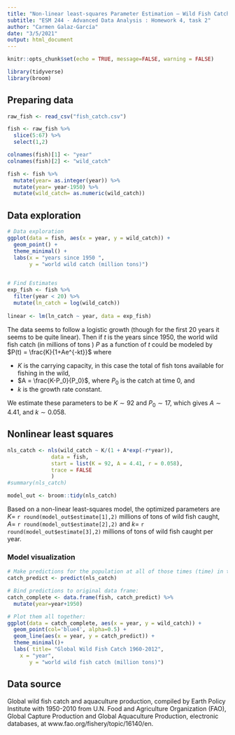 ```yaml
---
title: "Non-linear least-squares Parameter Estimation – Wild Fish Catch"
subtitle: "ESM 244 - Advanced Data Analysis : Homework 4, task 2"
author: "Carmen Galaz-García"
date: "3/5/2021"
output: html_document
---
```



```r
knitr::opts_chunk$set(echo = TRUE, message=FALSE, warning = FALSE)

library(tidyverse)
library(broom)
```


## Preparing data
```r

raw_fish <- read_csv("fish_catch.csv")

fish <- raw_fish %>% 
  slice(5:67) %>% 
  select(1,2) 

colnames(fish)[1] <- "year"
colnames(fish)[2] <- "wild_catch"

fish <- fish %>% 
  mutate(year= as.integer(year)) %>% 
  mutate(year= year-1950) %>% 
  mutate(wild_catch= as.numeric(wild_catch)) 

``` 

## Data exploration

```r
# Data exploration
ggplot(data = fish, aes(x = year, y = wild_catch)) +
  geom_point() +
  theme_minimal() +
  labs(x = "years since 1950 ", 
       y = "world wild catch (million tons)")
  
```


```r
# Find Estimates 
exp_fish <- fish %>% 
  filter(year < 20) %>% 
  mutate(ln_catch = log(wild_catch))
  
linear <- lm(ln_catch ~ year, data = exp_fish)
```

The data seems to follow a logistic growth (though for the first 20 years it seems to be quite linear). 
Then if $t$ is the years since 1950, the world wild fish catch (in millions of tons ) $P$ as a function of $t$ could be modeled by
$P(t) = \frac{K}{1+Ae^{-kt}}$ where

- $K$ is the carrying capacity, in this case the total of fish tons available for fishing in the wild,
- $A = \frac{K-P_0}{P_0}$, where $P_0$ is the catch at time 0, and
- $k$ is the growth rate constant. 

We estimate these parameters to be 
$K\sim 92$ and
$P_0 \sim 17$, which gives $A \sim 4.41$, and
$k \sim 0.058$.


## Nonlinear least squares
```r

nls_catch <- nls(wild_catch ~ K/(1 + A*exp(-r*year)),
              data = fish,
              start = list(K = 92, A = 4.41, r = 0.058),
              trace = FALSE
              )
#summary(nls_catch)

model_out <- broom::tidy(nls_catch) 
```

Based on a non-linear least-squares model, the optimized parameters are
$K=$ `r round(model_out$estimate[1],2)` millions of tons of wild fish caught,
$A=$ `r round(model_out$estimate[2],2)`  and
$k=$ `r round(model_out$estimate[3],2)` millions of tons of wild fish caught per year. 


### Model visualization

```r
# Make predictions for the population at all of those times (time) in the original df: 
catch_predict <- predict(nls_catch)

# Bind predictions to original data frame:
catch_complete <- data.frame(fish, catch_predict) %>% 
  mutate(year=year+1950)

# Plot them all together:
ggplot(data = catch_complete, aes(x = year, y = wild_catch)) +
  geom_point(col='blue4', alpha=0.5) +
  geom_line(aes(x = year, y = catch_predict)) +
  theme_minimal()+
  labs( title= "Global Wild Fish Catch 1960-2012",
    x = "year", 
       y = "world wild fish catch (million tons)")
```

## Data source

Global wild fish catch and aquaculture production, compiled by Earth Policy Institute with 1950-2010 from U.N. Food and Agriculture Organization (FAO), ​Global Capture Production​ and Global Aquaculture Production​, electronic databases, at www.fao.org/fishery/topic/16140/en.
